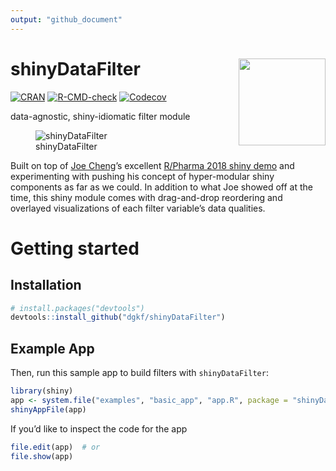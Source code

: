 ```yaml
---
output: "github_document"
---
```


# shinyDataFilter <a href='https://github.com/dgkf/shinyDataFilter'><img src='assets/hex-shinyDataFilter.png' align="right" height="139" /></a>

<!-- badges: start -->
[![CRAN](https://img.shields.io/cran/v/shinyDataFilter.svg)](https://cran.r-project.org/package=shinyDataFilter)
[![R-CMD-check](https://github.com/dgkf/shinyDataFilter/workflows/R-CMD-check/badge.svg)](https://github.com/dgkf/shinyDataFilter/actions)
[![Codecov](https://img.shields.io/codecov/c/github/dgkf/shinyDataFilter/master.svg)](https://app.codecov.io/gh/dgkf/shinyDataFilter)
<!-- badges: end -->

data-agnostic, shiny-idiomatic filter module

![shinyDataFilter](https://user-images.githubusercontent.com/18220321/77127982-b6a9fe80-6a0b-11ea-8233-e77e0f362d70.gif)

Built on top of [Joe Cheng](https://github.com/jcheng5)'s excellent [R/Pharma 2018 shiny demo](https://github.com/jcheng5/rpharma-demo) and experimenting with pushing his concept of hyper-modular shiny components as far as we could. In addition to what Joe showed off at the time, this shiny module comes with drag-and-drop reordering and overlayed visualizations of each filter variable's data qualities.

# Getting started

## Installation

```r
# install.packages("devtools")
devtools::install_github("dgkf/shinyDataFilter")
```

## Example App

Then, run this sample app to build filters with `shinyDataFilter`:


```r
library(shiny)
app <- system.file("examples", "basic_app", "app.R", package = "shinyDataFilter")
shinyAppFile(app)
```

If you'd like to inspect the code for the app

```r
file.edit(app)  # or
file.show(app)
```
